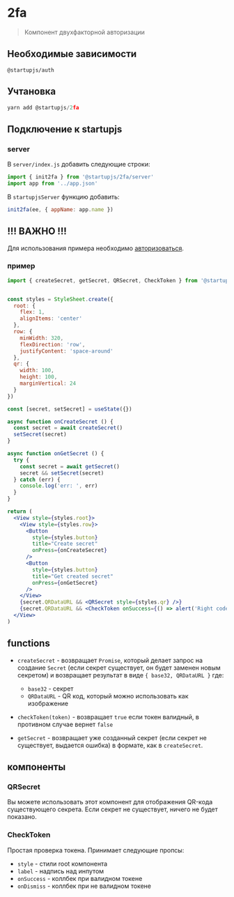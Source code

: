 
# 2fa
> Компонент двухфакторной авторизации

## Необходимые зависимости
  `@startupjs/auth`

## Учтановка

```js
yarn add @startupjs/2fa
```

## Подключение к startupjs

### server

В `server/index.js` добавить следующие строки:
```js
import { init2fa } from '@startupjs/2fa/server'
import app from '../app.json'
```

В `startupjsServer` функцию добавить:
```js
init2fa(ee, { appName: app.name })
```

## !!! ВАЖНО !!!
Для использования примера необходимо [авторизоваться](/auth/sign-in).

### пример
```js
import { createSecret, getSecret, QRSecret, CheckToken } from '@startupjs/2fa'
```

```jsx example

const styles = StyleSheet.create({
  root: {
    flex: 1,
    alignItems: 'center'
  },
  row: {
    minWidth: 320,
    flexDirection: 'row',
    justifyContent: 'space-around'
  },
  qr: {
    width: 100,
    height: 100,
    marginVertical: 24
  }
})

const [secret, setSecret] = useState({})

async function onCreateSecret () {
  const secret = await createSecret()
  setSecret(secret)
}

async function onGetSecret () {
  try {
    const secret = await getSecret()
    secret && setSecret(secret)
  } catch (err) {
    console.log('err: ', err)
  }
}

return (
  <View style={styles.root}>
    <View style={styles.row}>
      <Button
        style={styles.button}
        title="Create secret"
        onPress={onCreateSecret}
      />
      <Button
        style={styles.button}
        title="Get created secret"
        onPress={onGetSecret}
      />
    </View>
    {secret.QRDataURL && <QRSecret style={styles.qr} />}
    {secret.QRDataURL && <CheckToken onSuccess={() => alert('Right code')} onDismiss={() => alert('Wrong code')} />}
  </View>
)
```

## functions

- `createSecret` - возвращает `Promise`, который делает запрос на создание `Secret` (если секрет существует, он будет заменен новым секретом) и возвращает результат в виде `{ base32, QRDataURL }` где:
    - `base32` - секрет
    - `QRDataURL` - QR код, который можно использовать как изображение

- `checkToken(token)` - возвращает `true` если токен валидный, в противном случае вернет `false`

- `getSecret` - возвращает уже созданный секрет (если секрет не существует, выдается ошибка) в формате, как в `createSecret`.

## компоненты

### QRSecret
  Вы можете использовать этот компонент для отображения QR-кода существующего секрета. Если секрет не существует, ничего не будет показано.

### CheckToken
  Простая проверка токена. Принимает следующие пропсы:
- `style` - стили root компонента
- `label` - надпись над инпутом
- `onSuccess` - коллбек при валидном токене
- `onDismiss` - коллбек при не валидном токене